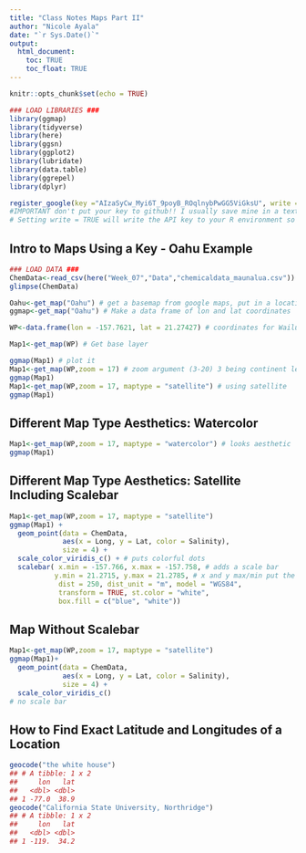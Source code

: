 ```yaml
---
title: "Class Notes Maps Part II"
author: "Nicole Ayala"
date: "`r Sys.Date()`"
output: 
  html_document:
    toc: TRUE
    toc_float: TRUE
---
```


```r
knitr::opts_chunk$set(echo = TRUE)
```

```r
### LOAD LIBRARIES ###
library(ggmap)
library(tidyverse)
library(here)
library(ggsn)
library(ggplot2)
library(lubridate)
library(data.table)
library(ggrepel)
library(dplyr)
```

```r

register_google(key ="AIzaSyCw_Myi6T_9poyB_ROqlnybPwGG5ViGksU", write = TRUE) ### use your own API
#IMPORTANT don't put your key to github!! I usually save mine in a text file and import it each time
# Setting write = TRUE will write the API key to your R environment so that you do not have to re register it each time
```
## Intro to Maps Using a Key - Oahu Example
```r
### LOAD DATA ###
ChemData<-read_csv(here("Week_07","Data","chemicaldata_maunalua.csv"))
glimpse(ChemData)

Oahu<-get_map("Oahu") # get a basemap from google maps, put in a location
ggmap<-get_map("Oahu") # Make a data frame of lon and lat coordinates

WP<-data.frame(lon = -157.7621, lat = 21.27427) # coordinates for Wailupe

Map1<-get_map(WP) # Get base layer
```
```r
ggmap(Map1) # plot it
Map1<-get_map(WP,zoom = 17) # zoom argument (3-20) 3 being continent level and 20 being roughly single building level
ggmap(Map1)
Map1<-get_map(WP,zoom = 17, maptype = "satellite") # using satellite
ggmap(Map1)
```
## Different Map Type Aesthetics: Watercolor 

```r
Map1<-get_map(WP,zoom = 17, maptype = "watercolor") # looks aesthetic
ggmap(Map1)
```
## Different Map Type Aesthetics: Satellite Including Scalebar
```r
Map1<-get_map(WP,zoom = 17, maptype = "satellite") 
ggmap(Map1) +
  geom_point(data = ChemData,
             aes(x = Long, y = Lat, color = Salinity),
             size = 4) +
  scale_color_viridis_c() + # puts colorful dots
  scalebar( x.min = -157.766, x.max = -157.758, # adds a scale bar
           y.min = 21.2715, y.max = 21.2785, # x and y max/min put the csalebar on different locations on the map
            dist = 250, dist_unit = "m", model = "WGS84", 
            transform = TRUE, st.color = "white",
            box.fill = c("blue", "white"))
```
## Map Without Scalebar
```r

Map1<-get_map(WP,zoom = 17, maptype = "satellite") 
ggmap(Map1)+
  geom_point(data = ChemData,
             aes(x = Long, y = Lat, color = Salinity),
             size = 4) +
  scale_color_viridis_c()
# no scale bar

```

## How to Find Exact Latitude and Longitudes of a Location
```r
geocode("the white house")
## # A tibble: 1 x 2
##     lon   lat
##   <dbl> <dbl>
## 1 -77.0  38.9
geocode("California State University, Northridge")
## # A tibble: 1 x 2
##     lon   lat
##   <dbl> <dbl>
## 1 -119.  34.2
```

